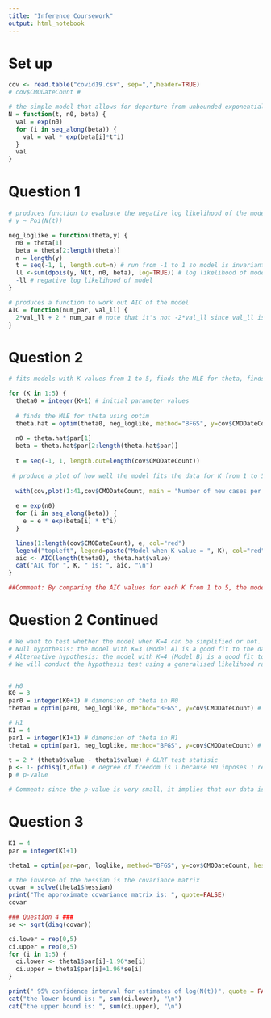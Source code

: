 ```yaml
---
title: "Inference Coursework"
output: html_notebook
---
```



# Set up
```r
cov <- read.table("covid19.csv", sep=",",header=TRUE)
# cov$CMODateCount #

# the simple model that allows for departure from unbounded exponential growth
N = function(t, n0, beta) {
  val = exp(n0)
  for (i in seq_along(beta)) {
    val = val * exp(beta[i]*t^i)
  }
  val
}
```


# Question 1
```r
# produces function to evaluate the negative log likelihood of the model
# y ~ Poi(N(t))

neg_loglike = function(theta,y) {
  n0 = theta[1]
  beta = theta[2:length(theta)]
  n = length(y)
  t = seq(-1, 1, length.out=n) # run from -1 to 1 so model is invariant to units that time is measure in, so it doesn't matter if time is measure in seconds, days, or months.
  ll <-sum(dpois(y, N(t, n0, beta), log=TRUE)) # log likelihood of model
  -ll # negative log likelihood of model
}

# produces a function to work out AIC of the model
AIC = function(num_par, val_ll) {
  2*val_ll + 2 * num_par # note that it's not -2*val_ll since val_ll is already negative
}
```


# Question 2
```r
# fits models with K values from 1 to 5, finds the MLE for theta, finds AIC

for (K in 1:5) {
  theta0 = integer(K+1) # initial parameter values
  
  # finds the MLE for theta using optim
  theta.hat = optim(theta0, neg_loglike, method="BFGS", y=cov$CMODateCount)
  
  n0 = theta.hat$par[1]
  beta = theta.hat$par[2:length(theta.hat$par)]
  
  t = seq(-1, 1, length.out=length(cov$CMODateCount))
  
 # produce a plot of how well the model fits the data for K from 1 to 5
  
  with(cov,plot(1:41,cov$CMODateCount, main = "Number of new cases per day from 31/01/2020 to 11/03/2020",xlab = "Day No.", ylab = "Number of new cases"))
  
  e = exp(n0)
  for (i in seq_along(beta)) {
    e = e * exp(beta[i] * t^i)
  }

  lines(1:length(cov$CMODateCount), e, col="red")
  legend("topleft", legend=paste("Model when K value = ", K), col="red", lty=1:2, cex=0.8)
  aic <- AIC(length(theta0), theta.hat$value)
  cat("AIC for ", K, " is: ", aic, "\n")
}

##Comment: By comparing the AIC values for each K from 1 to 5, the model with K=3 (i.e. 4 parameters) is the best model because it has the lowest AIC value. By minimising AIC, we minimise the Kullback-Leibler divergence. This implies the model with K=4 is the model that is the closest to the true model in the probabilistic average sense. 
```


# Question 2 Continued
```r
# We want to test whether the model when K=4 can be simplified or not.
# Null hypothesis: the model with K=3 (Model A) is a good fit to the data
# Alternative hypothesis: the model with K=4 (Model B) is a good fit to the data
# We will conduct the hypothesis test using a generalised likelihood ratio statistic (GLRT) because Model A is nested in Model B. In addition, GLRT generalises the Neyman-Pearson test statistic which is the most powerful in simple hypotheses setting.


# H0
K0 = 3 
par0 = integer(K0+1) # dimension of theta in H0
theta0 = optim(par0, neg_loglike, method="BFGS", y=cov$CMODateCount) # MLE for theta when K=3

# H1
K1 = 4
par1 = integer(K1+1) # dimension of theta in H1
theta1 = optim(par1, neg_loglike, method="BFGS", y=cov$CMODateCount) # MLE for theta when K=4

t = 2 * (theta0$value - theta1$value) # GLRT test statisic
p <- 1- pchisq(t,df=1) # degree of freedom is 1 because H0 imposes 1 restriction on the parameter vector
p # p-value

# Comment: since the p-value is very small, it implies that our data is not very consistent with H0 being true. Therefore, there is very strong evidence of rejecting H0. This implies the model when K=4 cannot be simplified further.  
```


# Question 3
```r

K1 = 4
par = integer(K1+1)

theta1 = optim(par=par, loglike, method="BFGS", y=cov$CMODateCount, hessian = TRUE)

# the inverse of the hessian is the covariance matrix
covar = solve(theta1$hessian)
print("The approximate covariance matrix is: ", quote=FALSE)
covar
```

```r
### Question 4 ###
se <- sqrt(diag(covar))

ci.lower = rep(0,5)
ci.upper = rep(0,5)
for (i in 1:5) {
  ci.lower <- theta1$par[i]-1.96*se[i]
  ci.upper = theta1$par[i]+1.96*se[i]
}

print(" 95% confidence interval for estimates of log(N(t))", quote = FALSE)
cat("the lower bound is: ", sum(ci.lower), "\n")
cat("the upper bound is: ", sum(ci.upper), "\n")

```















